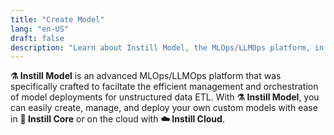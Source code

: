 ```yaml
---
title: "Create Model"
lang: "en-US"
draft: false
description: "Learn about Instill Model, the MLOps/LLMOps platform, in the project Instill Core: https://github.com/instill-ai/instill-core"
---
```


**⚗️ Instill Model** is an advanced MLOps/LLMOps platform that was specifically
crafted to faciltate the efficient management and orchestration of model
deployments for unstructured data ETL. With **⚗️ Instill Model**, you can easily
create, manage, and deploy your own custom models with ease in **🔮 Instill
Core** or on the cloud with **☁️ Instill Cloud**.

